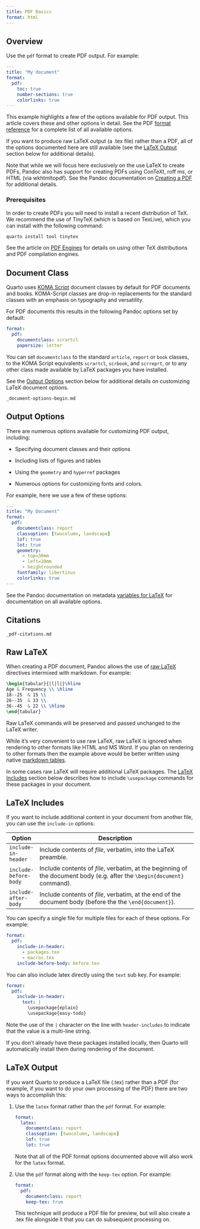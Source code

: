 ```yaml
---
title: PDF Basics
format: html
---
```


## Overview

Use the `pdf` format to create PDF output. For example:

``` yaml
---
title: "My document"
format:
  pdf:
    toc: true
    number-sections: true
    colorlinks: true
---
```

This example highlights a few of the options available for PDF output. This article covers these and other options in detail. See the PDF [format reference](../reference/formats/pdf.qmd) for a complete list of all available options.

If you want to produce raw LaTeX output (a .tex file) rather than a PDF, all of the options documented here are still available (see the [LaTeX Output] section below for additional details).

::: callout-note
Note that while we will focus here exclusively on the use LaTeX to create PDFs, Pandoc also has support for creating PDFs using ConTeXt, roff ms, or HTML (via wkhtmltopdf). See the Pandoc documentation on [Creating a PDF](https://pandoc.org/MANUAL.html#creating-a-pdf) for additional details.
:::

### Prerequisites

In order to create PDFs you will need to install a recent distribution of TeX. We recommend the use of TinyTeX (which is based on TexLive), which you can install with the following command:

``` bash
quarto install tool tinytex
```

See the article on [PDF Engines](pdf-engine.qmd) for details on using other TeX distributions and PDF compilation engines.

## Document Class

Quarto uses [KOMA Script](https://ctan.org/pkg/koma-script) document classes by default for PDF documents and books. KOMA-Script classes are drop-in replacements for the standard classes with an emphasis on typography and versatility.

For PDF documents this results in the following Pandoc options set by default:

``` yaml
format:
  pdf:
    documentclass: scrartcl
    papersize: letter
```

You can set `documentclass` to the standard `article`, `report` or `book` classes, to the KOMA Script equivalents `scrartcl`, `scrbook`, and `scrreprt`, or to any other class made available by LaTeX packages you have installed.

See the [Output Options] section below for additional details on customizing LaTeX document options.

``` include
_document-options-begin.md
```

## Output Options

There are numerous options available for customizing PDF output, including:

-   Specifying document classes and their options

-   Including lists of figures and tables

-   Using the `geometry` and `hyperref` packages

-   Numerous options for customizing fonts and colors.

For example, here we use a few of these options:

``` yaml
---
title: "My Document"
format: 
  pdf: 
    documentclass: report
    classoption: [twocolumn, landscape]
    lof: true
    lot: true
    geometry:
      - top=30mm
      - left=20mm
      - heightrounded
    fontfamily: libertinus
    colorlinks: true
---
```

See the Pandoc documentation on metadata [variables for LaTeX](https://pandoc.org/MANUAL.html#variables-for-latex) for documentation on all available options.

## Citations

``` include
_pdf-citations.md
```

## Raw LaTeX

When creating a PDF document, Pandoc allows the use of [raw LaTeX](https://pandoc.org/MANUAL.html#extension-raw_tex) directives intermixed with markdown. For example:

``` tex
\begin{tabular}{|l|l|}\hline
Age & Frequency \\ \hline
18--25  & 15 \\
26--35  & 33 \\
36--45  & 22 \\ \hline
\end{tabular}
```

Raw LaTeX commands will be preserved and passed unchanged to the LaTeX writer.

::: callout-warning
While it's very convenient to use raw LaTeX, raw LaTeX is ignored when rendering to other formats like HTML and MS Word. If you plan on rendering to other formats then the example above would be better written using native [markdown tables](../authoring/markdown-basics.qmd#tables).
:::

In some cases raw LaTeX will require additional LaTeX packages. The [LaTeX Includes] section below describes how to include `\usepackage` commands for these packages in your document.

## LaTeX Includes

If you want to include additional content in your document from another file, you can use the `include-in` options:

| Option                | Description                                                                                                              |
|-----------------------|--------------------------------------------------------------------------------------------------------------------------|
| `include-in-header`   | Include contents of *file*, verbatim, into the LaTeX preamble.                                                           |
| `include-before-body` | Include contents of *file*, verbatim, at the beginning of the document body (e.g. after the `\begin{document}` command). |
| `include-after-body`  | Include contents of *file*, verbatim, at the end of the document body (before the the `\end{document}`).                 |

You can specify a single file for multiple files for each of these options. For example:

``` yaml
format:
  pdf:
    include-in-header:
      - packages.tex
      - macros.tex
    include-before-body: before.tex
```

You can also include latex directly using the `text` sub key. For example:

``` yaml
format:
  pdf: 
    include-in-header: 
      text: |
        \usepackage{eplain}
        \usepackage{easy-todo}
```

Note the use of the `|` character on the line with `header-includes` to indicate that the value is a multi-line string.

If you don't already have these packages installed locally, then Quarto will automatically install them during rendering of the document.

## LaTeX Output

If you want Quarto to produce a LaTeX file (.tex) rather than a PDF (for example, if you want to do your own processing of the PDF) there are two ways to accomplish this:

1.  Use the `latex` format rather than the `pdf` format. For example:

    ``` yaml
    format:
      latex:
        documentclass: report
        classoption: [twocolumn, landscape]
        lof: true
        lot: true
    ```

    Note that all of the PDF format options documented above will also work for the `latex` format.

2.  Use the `pdf` format along with the `keep-tex` option. For example:

    ``` yaml
    format:
      pdf:
        documentclass: report
        keep-tex: true
    ```

    This technique will produce a PDF file for preview, but will also create a .tex file alongside it that you can do subsequent processing on.
